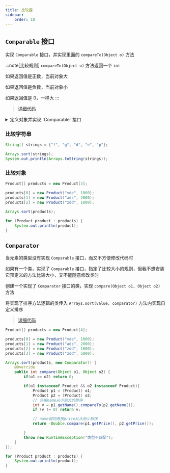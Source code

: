 ```yaml
---
title: 比较器
sidebar:
    order: 10
---
```


## `Comparable` 接口

实现 `Comparable` 接口，并实现里面的 `compareTo(Object o)` 方法

:::note[比较规则]
`compareTo(Object o)` 方法返回一个 `int`

如果返回值是正数，当前对象大

如果返回值是负数，当前对象小

如果返回值是 0，一样大
:::

> [详细代码](https://github.com/follow1123/java-basics/blob/main/src/main/java/cn/y/java/api/comparable/ComparableTest.java)

<details>

<summary>定义对象并实现 `Comparable` 接口</summary>

```java {36-46}
public class Product implements Comparable {

    private String name;
    private double price;

    public Product(String name, double price) {
        this.name = name;
        this.price = price;
    }

    public String getName() {
        return name;
    }

    public void setName(String name) {
        this.name = name;
    }

    public double getPrice() {
        return price;
    }

    public void setPrice(double price) {
        this.price = price;
    }

    @Override
    public String toString() {
        return "Product{" +
                "name='" + name + '\'' +
                ", price=" + price +
                '}';
    }

    @Override
    public int compareTo(Object o) {
        if (this == o) return 0;
        if (o instanceof Product){
            Product p = (Product) o;
            int v = Double.compare(this.price, p.price);
            if (v != 0) return v;
            // 如果price相同，则比较name的大小
            return this.name.compareTo(p.name);
        }
        throw new RuntimeException("类型不匹配");
    }
}
```

</details>

### 比较字符串

```java
String[] strings = {"f", "g", "d", "e", "p"};

Arrays.sort(strings);
System.out.println(Arrays.toString(strings));
```

### 比较对象

```java
Product[] products = new Product[3];

products[0] = new Product("vde", 1000);
products[1] = new Product("ads", 2000);
products[2] = new Product("zdd", 1000);

Arrays.sort(products);

for (Product product : products) {
    System.out.println(product);
}
```

## `Comparator`

当元素的类型没有实现 `Comparable` 接口，而又不方便修改代码时

如果有一个类，实现了 `Comparable` 接口，指定了比较大小的规则，但我不想安装它预定义的方法比较大小，又不能随意修改类时

创建一个实现了 `Comparator` 接口的类，实现 `compare(Object o1, Object o2)` 方法

将实现了排序方法逻辑的类传入 `Arrays.sort(value, comparator)` 方法内实现自定义排序

> [详细代码](https://github.com/follow1123/java-basics/blob/main/src/main/java/cn/y/java/api/comparable/ComparatorTest.java)

```java
Product[] products = new Product[4];

products[0] = new Product("vde", 1000);
products[1] = new Product("ads", 2000);
products[2] = new Product("zdd", 1000);
products[3] = new Product("zdd", 5000);

Arrays.sort(products, new Comparator() {
    @Override
    public int compare(Object o1, Object o2) {
        if(o1 == o2) return 0;

        if(o1 instanceof Product && o2 instanceof Product){
            Product p1 = (Product) o1;
            Product p2 = (Product) o2;
            // 先按name从小到大的排序
            int v = p1.getName().compareTo(p2.getName());
            if (v != 0) return v;

            // name相同再按price从大到小排序
            return -Double.compare(p1.getPrice(), p2.getPrice());

        }
        throw new RuntimeException("类型不匹配");
    }
});

for (Product product : products) {
    System.out.println(product);
}
```
